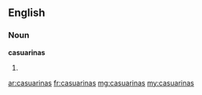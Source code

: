 ==English==

===Noun===
'''casuarinas'''

# {{plural of|casuarina}}

[[ar:casuarinas]]
[[fr:casuarinas]]
[[mg:casuarinas]]
[[my:casuarinas]]